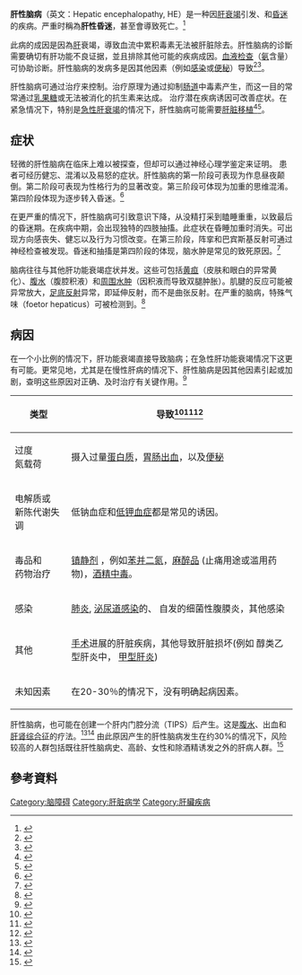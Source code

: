 {{medical}}
{{Infobox medical condition|Name=Hepatic encephalopathy|Image=Alzheimer type II astrocyte high mag.jpg|Caption={{le|阿兹海默病二型星形膠質細胞|Alzheimer type II astrocyte}}的[[顯微照相|顯微照相]]，肝性脑病中可能會有這様的情形|Field=[[胃肠学|胃肠学]]|ICD10={{ICD10|K|72||k|70}}|ICD9={{ICD9|572.2}}|MedlinePlus=000302 <!--No diseasesDB entry-->}}'''肝性脑病'''（英文：Hepatic encephalopathy, HE）是一种因[[肝衰竭|肝衰竭]]引发{{le|思维混淆|Confusion}}、{{le|意识下降|Altered level of consciousness}}和[[昏迷|昏迷]]的疾病。严重时稱為'''肝性昏迷'''，甚至會導致死亡。<ref name="Cash">{{Cite journal|title=Current concepts in the assessment and treatment of hepatic encephalopathy|date=January 2010|journal=QJM|issue=1|doi=10.1093/qjmed/hcp152|volume=103|pages=9–16|pmid=19903725}}</ref>

此病的成因是因為[[肝|肝]]衰竭，導致血流中累积毒素无法被肝脏除去。肝性脑病的诊斷需要确切有肝功能不良证据，並且排除其他可能的疾病成因。[[血液检查|血液检查]]（[[氨|氨]]含量）可协助诊断。肝性脑病的发病多是因其他因素（例如[[感染|感染]]或[[便秘|便秘]]）导致<ref name="Cash">{{Cite journal|title=Current concepts in the assessment and treatment of hepatic encephalopathy|date=January 2010|journal=QJM|issue=1|doi=10.1093/qjmed/hcp152|volume=103|pages=9–16|pmid=19903725}}</ref><ref name="ChungPodolsky">{{Cite book|title=Harrison's Principles of Internal Medicine|publisher=McGraw-Hill|year=2005|isbn=0-07-139140-1|edition=16th|location=New York, NY|pages=1858–69|chapter=Cirrhosis and its complications}}</ref>。

肝性脑病可通过治疗来控制。治疗原理为通过抑制[[肠道|肠道]]中毒素产生，而这一目的常常通过[[乳果糖|乳果糖]]或无法被消化的抗生素来达成。 治疗潜在疾病诱因可改善症状。在紧急情况下，特别是[[急性肝衰竭|急性肝衰竭]]的情况下，肝性脑病可能需要[[肝脏移植|肝脏移植]]<ref name="Cash">{{Cite journal|title=Current concepts in the assessment and treatment of hepatic encephalopathy|date=January 2010|journal=QJM|issue=1|doi=10.1093/qjmed/hcp152|volume=103|pages=9–16|pmid=19903725}}</ref><ref name="Polson">{{Cite journal|title=AASLD position paper: the management of acute liver failure|url=http://www3.interscience.wiley.com/cgi-bin/fulltext/110472818/HTMLSTART|date=May 2005|journal=Hepatology|issue=5|doi=10.1002/hep.20703|volume=41|pages=1179–97|pmid=15841455|access-date=2016-12-17|archive-date=2012-12-16|archive-url=https://archive.today/20121216152712/http://www3.interscience.wiley.com/cgi-bin/fulltext/110472818/HTMLSTART|dead-url=yes}}</ref>。

== 症状 ==
轻微的肝性脑病在临床上难以被探查，但却可以通过神经心理学鉴定来证明。 患者可经历健忘、混淆以及易怒的症状。肝性脑病的第一阶段可表现为作息昼夜颠倒。第二阶段可表现为性格行为的显著改变。第三阶段可体现为加重的思维混淆。第四阶段体现为逐步转入昏迷。<ref name="Cash">{{Cite journal|title=Current concepts in the assessment and treatment of hepatic encephalopathy|date=January 2010|journal=QJM|issue=1|doi=10.1093/qjmed/hcp152|volume=103|pages=9–16|pmid=19903725}}</ref>

在更严重的情况下，肝性脑病可引致意识下降，从没精打采到瞌睡重重，以致最后的昏迷期。在疾病中期，会出现独特的四肢抽搐。此症状在昏睡加重时消失。可出现方向感丧失、健忘以及行为习惯改变。在第三阶段，阵挛和巴宾斯基反射可通过神经检查被发现。昏迷和抽搐是第四阶段的体现，脑水肿是常见的致死原因。<ref name="Cash">{{Cite journal|title=Current concepts in the assessment and treatment of hepatic encephalopathy|date=January 2010|journal=QJM|issue=1|doi=10.1093/qjmed/hcp152|volume=103|pages=9–16|pmid=19903725}}</ref>

脑病往往与其他肝功能衰竭症状并发。这些可包括[[黄疸|黄疸]]（皮肤和眼白的异常黄化）、[[腹水|腹水]]（腹腔积液）和[[外週性水腫|周围水肿]]（因积液而导致双腿肿胀）。肌腱的反应可能被异常放大，[[巴宾斯基反射|足底反射]]异常，即延伸反射，而不是曲张反射。在严重的脑病，特殊气味（foetor hepaticus）可被检测到。<ref name="ChungPodolsky">{{Cite book|title=Harrison's Principles of Internal Medicine|publisher=McGraw-Hill|year=2005|isbn=0-07-139140-1|edition=16th|location=New York, NY|pages=1858–69|chapter=Cirrhosis and its complications}}</ref>

== 病因 ==
在一个小比例的情况下，肝功能衰竭直接导致脑病；在急性肝功能衰竭情况下这更有可能。更常见地，尤其是在慢性肝病的情况下、肝性脑病是因其他因素引起或加剧，查明这些原因对正确、及时治疗有关键作用。<ref name="Cash">{{Cite journal|title=Current concepts in the assessment and treatment of hepatic encephalopathy|date=January 2010|journal=QJM|issue=1|doi=10.1093/qjmed/hcp152|volume=103|pages=9–16|pmid=19903725}}</ref>
{| class="wikitable" style="width: 75%; margin-left: 15px; text-align: center;"
! width="20%" | 类型
! 导致<ref name="Cash">{{Cite journal|title=Current concepts in the assessment and treatment of hepatic encephalopathy|date=January 2010|journal=QJM|issue=1|doi=10.1093/qjmed/hcp152|volume=103|pages=9–16|pmid=19903725}}</ref><ref name="ChungPodolsky">{{Cite book|title=Harrison's Principles of Internal Medicine|publisher=McGraw-Hill|year=2005|isbn=0-07-139140-1|edition=16th|location=New York, NY|pages=1858–69|chapter=Cirrhosis and its complications}}</ref><ref name="Sundaram">{{Cite journal|title=Hepatic encephalopathy: pathophysiology and emerging therapies|date=July 2009|journal=Med. Clin. North Am.|issue=4|doi=10.1016/j.mcna.2009.03.009|volume=93|pages=819–36, vii|pmid=19577116}}</ref>
|-
! 过度<br>
氮载荷
| align="left" |摄入过量[[蛋白质|蛋白质]]，[[消化道出血|胃肠出血]]，以及[[便秘|便秘]]
|-
!电解质或<br>
新陈代谢失调
| align="left" | 低钠血症和[[低鉀血症|低钾血症]]都是常见的诱因。
|-
!毒品和<br>
药物治疗
| align="left" | [[鎮靜劑|镇静剂]] ，例如[[苯二氮䓬类|苯并二氮]]，[[麻醉药品|麻醉品]] (止痛用途或滥用药物)，[[酒精中毒|酒精中毒]]。
|-
!感染
| align="left" | [[肺炎|肺炎]], [[泌尿道感染|泌尿道感染]]的、 自发的细菌性腹膜炎，其他感染
|-
!其他
| align="left" | [[外科学|手术]]进展的肝脏疾病，其他导致肝脏损坏(例如 醇类乙型肝炎中， [[甲型肝炎|甲型肝炎]])
|-
! 未知因素
| align="left" | 在20-30％的情况下，没有明确起病因素。
|}
肝性脑病，也可能在创建一个肝内门腔分流（TIPS）后产生。这是[[腹水|腹水]]、出血和[[肝肾综合症|肝肾综合征]]的疗法。<ref>{{Cite journal|title=Portosystemic shunts versus endoscopic therapy for variceal rebleeding in patients with cirrhosis|journal=Cochrane Database Syst Rev|issue=4|doi=10.1002/14651858.CD000553.pub2|year=2006|pages=CD000553|pmid=17054131}}</ref><ref>{{Cite journal|title=TIPS versus paracentesis for cirrhotic patients with refractory ascites|journal=Cochrane Database Syst Rev|issue=4|doi=10.1002/14651858.CD004889.pub2|year=2006|pages=CD004889|pmid=17054221}}</ref> 由此原因产生的肝性脑病发生在约30%的情况下，风险较高的人群包括既往肝性脑病史、高龄、女性和除酒精诱发之外的肝病人群。<ref name="Sundaram">{{Cite journal|title=Hepatic encephalopathy: pathophysiology and emerging therapies|date=July 2009|journal=Med. Clin. North Am.|issue=4|doi=10.1016/j.mcna.2009.03.009|volume=93|pages=819–36, vii|pmid=19577116}}</ref>

== 參考資料 ==
{{reflist|2}}
[[Category:脑障碍|Category:脑障碍]]
[[Category:肝脏病学|Category:肝脏病学]]
[[Category:肝臟疾病|Category:肝臟疾病]]